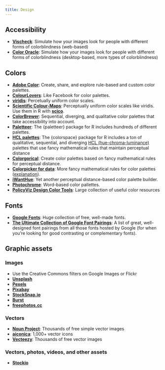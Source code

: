 ```yaml
---
title: Design
---
```


## Accessibility

- [**Vischeck**](http://www.vischeck.com/vischeck/vischeckImage.php): Simulate how your images look for people with different forms of colorblindness (web-based)
- [**Color Oracle**](http://colororacle.org/index.html): Simulate how your images look for people with different forms of colorblindness (desktop-based, more types of colorblindness)

## Colors

- [**Adobe Color**](https://color.adobe.com): Create, share, and explore rule-based and custom color palettes.
- [**ColourLovers**](http://www.colourlovers.com/): Like Facebook for color palettes.
- [**viridis**](https://cran.r-project.org/web/packages/viridis/vignettes/intro-to-viridis.html): Percetually uniform color scales.
- [**Scientific Colour-Maps**](http://www.fabiocrameri.ch/colourmaps.php): Perceptually uniform color scales like viridis. Use them in R with [**scico**](https://github.com/thomasp85/scico).
- [**ColorBrewer**](http://colorbrewer2.org/): Sequential, diverging, and qualitative color palettes that take accessibility into account.
- [**Paletteer**](https://emilhvitfeldt.github.io/paletteer/): The {paletteer} package for R includes hundreds of different palettes.
- [**HCL palettes**](http://colorspace.r-forge.r-project.org/articles/ggplot2_color_scales.html#available-palettes-1): The {colorspace} package for R includes a ton of qualitative, sequential, and diverging [HCL (hue-chroma-luminance)](http://colorspace.r-forge.r-project.org/articles/hcl_palettes.html) palettes that use fancy mathematical rules that maintain perceptual distance
- [**Colorgorical**](http://vrl.cs.brown.edu/color): Create color palettes based on fancy mathematical rules for perceptual distance.
- [**Colorpicker for data**](http://tristen.ca/hcl-picker/): More fancy mathematical rules for color palettes ([explanation](https://www.vis4.net/blog/posts/avoid-equidistant-hsv-colors/)).
- [**iWantHue**](http://tools.medialab.sciences-po.fr/iwanthue/): Yet another perceptual distance-based color palette builder.
- [**Photochrome**](https://photochrome.io/): Word-based color pallettes.
- [**PolicyViz Design Color Tools**](https://policyviz.com/better-presentations/design-resources/design-color-tools/): Large collection of useful color resources


## Fonts

- [**Google Fonts**](https://fonts.google.com/): Huge collection of free, well-made fonts.
- [**The Ultimate Collection of Google Font Pairings**](https://www.reliablepsd.com/ultimate-google-font-pairings/): A list of great, well-designed font pairings from all those fonts hosted by Google (for when you're looking for good contrasting or complementary fonts).


## Graphic assets

### Images

- Use the Creative Commons filters on Google Images or Flickr
- [**Unsplash**](https://unsplash.com/)
- [**Pexels**](https://www.pexels.com/)
- [**Pixabay**](https://pixabay.com/)
- [**StockSnap.io**](https://stocksnap.io/)
- [**Burst**](https://burst.shopify.com/)
- [**freephotos.cc**](https://freephotos.cc/)

### Vectors

- [**Noun Project**](https://thenounproject.com/): Thousands of free simple vector images
- [**aiconica**](http://aiconica.net/): 1,000+ vector icons
- [**Vecteezy**](https://www.vecteezy.com/): Thousands of free vector images

### Vectors, photos, videos, and other assets

- [**Stockio**](https://www.stockio.com/)
